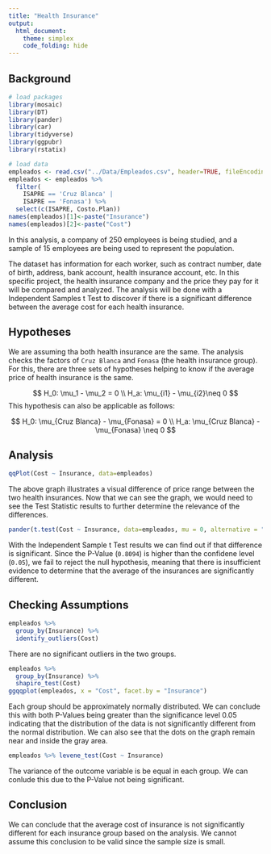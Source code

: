 ```yaml
---
title: "Health Insurance"
output: 
  html_document:
    theme: simplex
    code_folding: hide
---
```


## Background

```r
# load packages
library(mosaic)
library(DT)
library(pander)
library(car)
library(tidyverse)
library(ggpubr)
library(rstatix)

# load data
empleados <- read.csv("../Data/Empleados.csv", header=TRUE, fileEncoding="latin1") 
empleados <- empleados %>%
  filter(
    ISAPRE == 'Cruz Blanca' | 
    ISAPRE == 'Fonasa') %>% 
  select(c(ISAPRE, Costo.Plan))
names(empleados)[1]<-paste("Insurance")
names(empleados)[2]<-paste("Cost")
```

In this analysis, a company of 250 employees is being studied, and a sample of 15 employees are being used to represent the population.

The dataset has information for each worker, such as contract number, date of birth, address, bank account, health insurance account, etc. In this specific project, the health insurance company and the price they pay for it will be compared and analyzed.
The analysis will be done with a Independent Samples t Test to discover if there is a significant difference between the average cost for each health insurance.

## Hypotheses

We are assuming tha both health insurance are the same. The analysis checks the factors of `Cruz Blanca` and `Fonasa` (the health insurance group). For this, there are three sets of hypotheses helping to know if the average price of health insurance is the same.

$$
  H_0: \mu_1 - \mu_2 = 0 \\
  H_a: \mu_{i1} - \mu_{i2}\neq 0
$$
This hypothesis can also be applicable as follows:

$$
  H_0: \mu_{Cruz Blanca} - \mu_{Fonasa} = 0 \\ 
  H_a: \mu_{Cruz Blanca} - \mu_{Fonasa} \neq 0
$$

## Analysis

```r
qqPlot(Cost ~ Insurance, data=empleados)
```

The above graph illustrates a visual difference of price range between the two health insurances.
Now that we can see the graph, we would need to see the Test Statistic results to further determine the relevance of the differences.


```r
pander(t.test(Cost ~ Insurance, data=empleados, mu = 0, alternative = "two.sided", conf.level = 0.95))
```

With the Independent Sample t Test results we can find out if that difference is significant. Since the P-Value (`0.8094`) is higher than the confidene level (`0.05`), we fail to reject the null hypothesis, meaning that there is insufficient evidence to determine that the average of the insurances are significantly different.

## Checking Assumptions

```r
empleados %>%
  group_by(Insurance) %>%
  identify_outliers(Cost)
```
There are no significant outliers in the two groups.
```r
empleados %>%
  group_by(Insurance) %>%
  shapiro_test(Cost)
ggqqplot(empleados, x = "Cost", facet.by = "Insurance")
```
Each group should be approximately normally distributed. We can conclude this with both P-Values being greater than the significance level 0.05 indicating that the distribution of the data is not significantly different from the normal distribution. We can also see that the dots on the graph remain near and inside the gray area.
```r
empleados %>% levene_test(Cost ~ Insurance)
```
The variance of the outcome variable is be equal in each group. We can conlude this due to the P-Value not being significant.



## Conclusion

We can conclude that the average cost of insurance is not significantly different for each insurance group based on the analysis. We cannot assume this conclusion to be valid since the sample size is small.